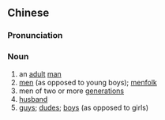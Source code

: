 {{also|爷们}}
==Chinese==
{{zh-forms|s=爷们}}

===Pronunciation===
{{zh-pron
|m=yémen,er=y
|cat=n
}}

===Noun===
{{zh-noun}}

# an [[adult]] [[man]]
# [[men]] (as opposed to young boys); [[menfolk]]
# men of two or more [[generation]]s
# [[husband]]
# [[guy]]s; [[dude]]s; [[boy]]s (as opposed to girls)